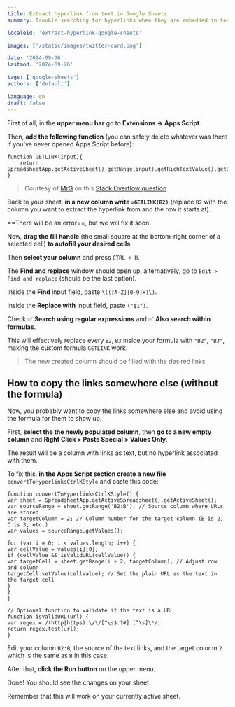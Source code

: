 ```yaml
---
title: Extract hyperlink from text in Google Sheets
summary: Trouble searching for hyperlinks when they are embedded in text? Me too.

localeid: 'extract-hyperlink-google-sheets'

images: ['/static/images/twitter-card.png']

date: '2024-09-26'
lastmod: '2024-09-26'

tags: ['google-sheets']
authors: ['default']

language: en
draft: false
---
```


First of all, in the **upper menu bar** go to **Extensions -> Apps Script**.

Then, **add the following function** (you can safely delete whatever was there if you've never opened Apps Script before):

```
function GETLINK(input){
	return SpreadsheetApp.getActiveSheet().getRange(input).getRichTextValue().getLinkUrl();
}
```

> Courtesy of [MrG](https://stackoverflow.com/users/546548/mrg) on this [Stack Overflow question](https://stackoverflow.com/a/67206954)

Back to your sheet, **in a new column write `=GETLINK(B2)`** (replace `B2` with the column you want to extract the hyperlink from and the row it starts at).

==There will be an error==, but we will fix it soon.

Now, **drag the fill handle** (the small square at the bottom-right corner of a selected cell) **to autofill your desired cells**.

Then **select your column** and press `CTRL + H`.

The **Find and replace** window should open up, alternatively, go to `Edit > Find and replace` (should be the last option).

Inside the **Find** input field, paste `\(([A-Z][0-9]+)\)`.

Inside the **Replace with** input field, paste `("$1")`.

Check :white_check_mark: **Search using regular expressions** and :white_check_mark: **Also search within formulas**.

This will effectively replace every `B2`, `B3` inside your formula with `"B2"`, `"B3"`, making the custom formula `GETLINK` work.

> The new created column should be filled with the desired links.

## How to copy the links somewhere else (without the formula)

Now, you probably want to copy the links somewhere else and avoid using the formula for them to show up.

First, **select the the newly populated column**, then **go to a new empty column** and **Right Click > Paste Special > Values Only**.

The result will be a column with links as text, but no hyperlink associated with them.

To fix this, **in the Apps Script section create a new file** `convertToHyperlinksCtrlKStyle` and paste this code:

```
function convertToHyperlinksCtrlKStyle() {
var sheet = SpreadsheetApp.getActiveSpreadsheet().getActiveSheet();
var sourceRange = sheet.getRange('B2:B'); // Source column where URLs are stored
var targetColumn = 2; // Column number for the target column (B is 2, C is 3, etc.)
var values = sourceRange.getValues();

for (var i = 0; i < values.length; i++) {
var cellValue = values[i][0];
if (cellValue && isValidURL(cellValue)) {
var targetCell = sheet.getRange(i + 2, targetColumn); // Adjust row and column
targetCell.setValue(cellValue); // Set the plain URL as the text in the target cell
}
}
}

// Optional function to validate if the text is a URL
function isValidURL(url) {
var regex = /(http|https):\/\/[^\s$.?#].[^\s]\*/;
return regex.test(url);
}
```

Edit your column `B2:B`, the source of the text links, and the target column `2` which is the same as `B` in this case.

After that, **click the Run button** on the upper menu.

Done! You should see the changes on your sheet.

Remember that this will work on your currently active sheet.

